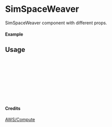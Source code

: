 
<Meta of={SimSpaceWeaver} title="AWS/Compute/SimSpaceWeaver" />

# SimSpaceWeaver

SimSpaceWeaver component with different props.

#### Example

<Canvas of={SimSpaceWeaver.Primary} />

## Usage

```ts
import { SimSpaceWeaver } from "yadl-ui";

const Example = () => {
  return (
      <SimSpaceWeaver />
  );
};

export default Example;
```

#### Credits
[AWS/Compute](https://aws-icons.com/)
